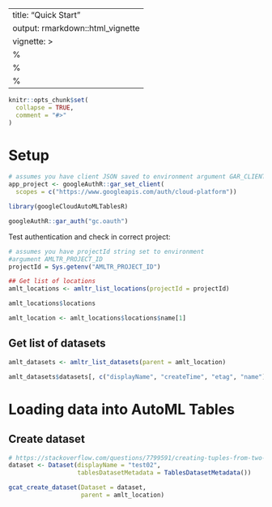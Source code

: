 ---
title: "Quick Start"
output: rmarkdown::html_vignette
vignette: >
  %\VignetteIndexEntry{my-vignette}
  %\VignetteEngine{knitr::rmarkdown}
  %\VignetteEncoding{UTF-8}
  ---
  
```r
knitr::opts_chunk$set(
  collapse = TRUE,
  comment = "#>"
)
```

# Setup 

```r
# assumes you have client JSON saved to environment argument GAR_CLIENT_JSON
app_project <- googleAuthR::gar_set_client(
  scopes = c("https://www.googleapis.com/auth/cloud-platform"))

library(googleCloudAutoMLTablesR)

googleAuthR::gar_auth("gc.oauth")
```

Test authentication and check in correct project: 

```r
# assumes you have projectId string set to environment 
#argument AMLTR_PROJECT_ID
projectId = Sys.getenv("AMLTR_PROJECT_ID")

## Get list of locations 
amlt_locations <- amltr_list_locations(projectId = projectId)

amlt_locations$locations

amlt_location <- amlt_locations$locations$name[1]
```

## Get list of datasets 
```r
amlt_datasets <- amltr_list_datasets(parent = amlt_location)

amlt_datasets$datasets[, c("displayName", "createTime", "etag", "name")]
```

# Loading data into AutoML Tables 

## Create dataset 

```r
# https://stackoverflow.com/questions/7799591/creating-tuples-from-two-vectors
dataset <- Dataset(displayName = "test02",
                   tablesDatasetMetadata = TablesDatasetMetadata())

gcat_create_dataset(Dataset = dataset,
                    parent = amlt_location)
```

